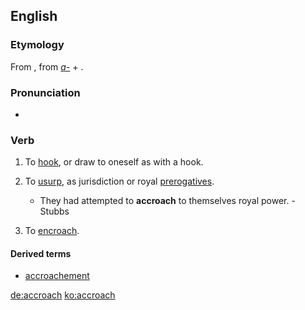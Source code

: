 ==English==

===Etymology===
From {{etyl|fro|en}} {{m|fro|acrochier||to hook in}}, from ''[[a-]]'' + {{m|fro|croche||hook}}.

===Pronunciation===
* {{a|RP}} {{IPA|/əˈkrəʊtʃ/|lang=en}}

===Verb===
{{en-verb|es}}

# {{context|transitive|lang=en}} To [[hook]], or draw to oneself as with a hook.
# {{context|transitive|lang=en}} To [[usurp]], as jurisdiction or royal [[prerogatives]].
#* They had attempted to '''accroach''' to themselves royal power. - Stubbs
# {{context|intransitive|lang=en}} To [[encroach]].

====Derived terms====
* [[accroachement]]

[[de:accroach]]
[[ko:accroach]]